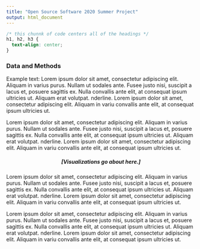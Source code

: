 ```yaml
---
title: "Open Source Software 2020 Summer Project"
output: html_document
---
```


```css
/* this chunnk of code centers all of the headings */
h1, h2, h3 {
  text-align: center;
}
```

### Data and Methods

Example text: Lorem ipsum dolor sit amet, consectetur adipiscing elit. Aliquam in varius purus. Nullam ut sodales ante. Fusee justo nisi, suscipit a lacus et, posuere sagittis ex. Nulla convallis ante elit, at consequat ipsum ultricies ut. Aliquam erat volutpat. nderline. Lorem ipsum dolor sit amet, consectetur adipiscing elit. Aliquam in variu convallis ante elit, at consequat ipsum ultricies ut.

Lorem ipsum dolor sit amet, consectetur adipiscing elit. Aliquam in varius purus. Nullam ut sodales ante. Fusee justo nisi, suscipit a lacus et, posuere sagittis ex. Nulla convallis ante elit, at consequat ipsum ultricies ut. Aliquam erat volutpat. nderline. Lorem ipsum dolor sit amet, consectetur adipiscing elit. Aliquam in variu convallis ante elit, at consequat ipsum ultricies ut.

<center>

##### [Visualizations go about here.] 

</center>

Lorem ipsum dolor sit amet, consectetur adipiscing elit. Aliquam in varius purus. Nullam ut sodales ante. Fusee justo nisi, suscipit a lacus et, posuere sagittis ex. Nulla convallis ante elit, at consequat ipsum ultricies ut. Aliquam erat volutpat. nderline. Lorem ipsum dolor sit amet, consectetur adipiscing elit. Aliquam in variu convallis ante elit, at consequat ipsum ultricies ut.

Lorem ipsum dolor sit amet, consectetur adipiscing elit. Aliquam in varius purus. Nullam ut sodales ante. Fusee justo nisi, suscipit a lacus et, posuere sagittis ex. Nulla convallis ante elit, at consequat ipsum ultricies ut. Aliquam erat volutpat. nderline. Lorem ipsum dolor sit amet, consectetur adipiscing elit. Aliquam in variu convallis ante elit, at consequat ipsum ultricies ut.
